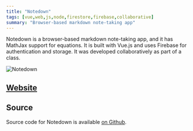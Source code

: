 ```yaml
---
title: "Notedown"
tags: [vue,web,js,node,firestore,firebase,collaborative]
summary: "Browser-based markdown note-taking app"
---
```


Notedown is a browser-based markdown note-taking app, and it has MathJax support for equations. It is built with Vue.js and uses Firebase for authentication and storage. It was developed collaboratively as part of a class.

![Notedown](/images/notedown.png)

## [Website](https://notedown-web.web.app/)

## Source
Source code for Notedown is available [on Github](https://github.com/pmaxhogan/notedown).
